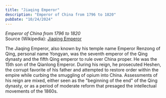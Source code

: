 ```yaml
---
title: "Jiaqing Emperor"
description: "Emperor of China from 1796 to 1820"
pubDate: "10/24/2024"
---
```


*Emperor of China from 1796 to 1820*  
Source (Wikipedia): [Jiaqing Emperor][1]

The Jiaqing Emperor, also known by his temple name Emperor Renzong of Qing, personal name Yongyan, was the seventh emperor of the Qing dynasty and the fifth Qing emperor to rule over China proper. He was the 15th son of the Qianlong Emperor. During his reign, he prosecuted Heshen, the corrupt favorite of his father and attempted to restore order within the empire while curbing the smuggling of opium into China. Assessments of his reign are mixed, either seen as the "beginning of the end" of the Qing dynasty, or as a period of moderate reform that presaged the intellectual movements of the 1860s.

[1]: https://en.wikipedia.org/wiki/Jiaqing_Emperor
